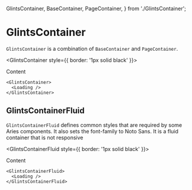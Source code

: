   GlintsContainer,
  BaseContainer,
  PageContainer,
} from './GlintsContainer';

<Meta title="@next/Layouts/GlintsContainer" />

# GlintsContainer

`GlintsContainer` is a combination of `BaseContainer` and `PageContainer`.

<GlintsContainer style={{ border: '1px solid black' }}>
  <div style={{ background: 'lightBlue', width: '100%' }}>Content</div>
</GlintsContainer>

```
<GlintsContainer>
  <Loading />
</GlintsContainer>
```

## GlintsContainerFluid

`GlintsContainerFluid` defines common styles that are required by some Aries components. It also sets the font-family to Noto Sans. It is a fluid container that is not responsive

<GlintsContainerFluid style={{ border: '1px solid black' }}>
  <div style={{ background: 'lightBlue', width: '100%' }}>Content</div>
</GlintsContainerFluid>

```
<GlintsContainerFluid>
  <Loading />
</GlintsContainerFluid>
```
